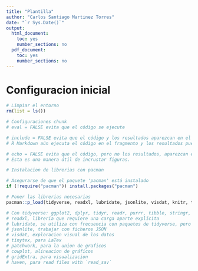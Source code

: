 ```yaml
---
title: "Plantilla"
author: "Carlos Santiago Martinez Torres"
date: "`r Sys.Date()`"
output:
  html_document:
    toc: yes
    number_sections: no
  pdf_document: 
    toc: yes    
    number_sections: no
---
```


# Configuracion inicial

```r
# Limpiar el entorno
rm(list = ls())

# Configuraciones chunk
# eval = FALSE evita que el código se ejecute

# include = FALSE evita que el código y los resultados aparezcan en el archivo terminado. 
# R Markdown aún ejecuta el código en el fragmento y los resultados pueden ser utilizados por otros fragmentos.

# echo = FALSE evita que el código, pero no los resultados, aparezcan en el archivo terminado. 
# Esta es una manera útil de incrustar figuras.
```

```r
# Instalacion de librerias con pacman

# Asegurarse de que el paquete 'pacman' está instalado
if (!require("pacman")) install.packages("pacman")

# Poner las librerias necesarias 
pacman::p_load(tidyverse, readxl, lubridate, jsonlite, visdat, knitr, tinytex, patchwork, cowplot, gridExtra, corrplot, haven)

# Con tidyverse: ggplot2, dplyr, tidyr, readr, purrr, tibble, stringr, forcats
# readxl, libreria que requiere una carga aparte explícita
# lubridate, se utiliza con frecuencia con paquetes de tidyverse, pero requiere una carga aparte
# jsonlite, trabajar con ficheros JSON
# visdat, exploracion visual de los datos 
# tinytex, para LaTex
# patchwork, para la union de graficos
# cowplot, alineacion de gráficos
# gridExtra, para visualizacion 
# haven, para read files with `read_sav`
```

